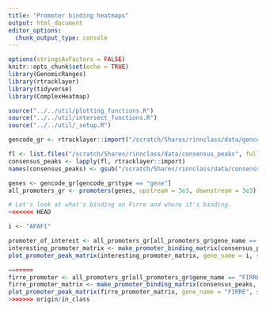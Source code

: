 ```yaml
---
title: "Promoter binding heatmaps"
output: html_document
editor_options: 
  chunk_output_type: console
---
```


```r
options(stringsAsFactors = FALSE)
knitr::opts_chunk$set(echo = TRUE)
library(GenomicRanges)
library(rtracklayer)
library(tidyverse)
library(ComplexHeatmap)

source("../../util/plotting_functions.R")
source("../../util/intersect_functions.R")
source("../../util/_setup.R")
```

```r
gencode_gr <- rtracklayer::import("/scratch/Shares/rinnclass/data/gencode.v32.annotation.gtf")

fl <- list.files("/scratch/Shares/rinnclass/data/consensus_peaks", full.names = TRUE)
consensus_peaks <- lapply(fl, rtracklayer::import)
names(consensus_peaks) <- gsub("/scratch/Shares/rinnclass/data/consensus_peaks/|.bed", "", fl)
```

```r
genes <- gencode_gr[gencode_gr$type == "gene"]
all_promoters_gr <- promoters(genes, upstream = 3e3, downstream = 3e3)
```

```r
# Let's look at what's binding on Firre and where it's binding.
<<<<<<< HEAD

i <- "APAF1"

promoter_of_interest <- all_promoters_gr[all_promoters_gr$gene_name == i]
interesting_promoter_matrix <- make_promoter_binding_matrix(consensus_peaks, promoter_of_interest)
plot_promoter_peak_matrix(interesting_promoter_matrix, gene_name = i, save_pdf = TRUE)

=======
firre_promoter <- all_promoters_gr[all_promoters_gr$gene_name == "FIRRE"]
firre_promoter_matrix <- make_promoter_binding_matrix(consensus_peaks, firre_promoter)
plot_promoter_peak_matrix(firre_promoter_matrix, gene_name = "FIRRE", save_pdf = TRUE)
>>>>>>> origin/in_class
```


